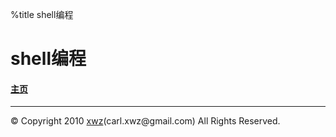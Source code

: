 %title shell编程
=shell编程=
====[[../index|主页]]====
----



© Copyright 2010 [http://xuwenzhang.org xwz](carl.xwz@gmail.com) All Rights Reserved.


